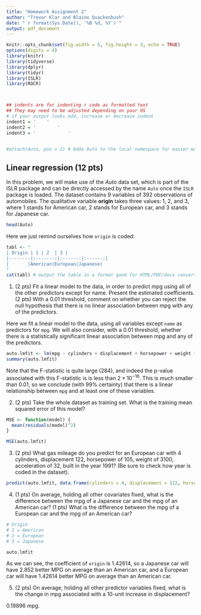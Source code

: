```yaml
---
title: "Homework Assignment 2"
author: "Trevor Klar and Blaine Quackenbush"
date: "`r format(Sys.Date(), '%B %d, %Y')`"
output: pdf_document
---
```


```r
knitr::opts_chunk$set(fig.width = 5, fig.height = 3, echo = TRUE)
options(digits = 4)
library(knitr)
library(tidyverse)
library(dplyr)
library(tidyr)
library(ISLR)
library(ROCR)



## indents are for indenting r code as formatted text
## They may need to be adjusted depending on your OS
# if your output looks odd, increase or decrease indent
indent1 = '    '
indent2 = '        '
indent3 = '            '


#attach(Auto, pos = 2) # Adds Auto to the local namespace for easier working with. Do this manually once.
```

## Linear regression (12 pts)

In this problem, we will make use of the *Auto* data set, which is part of the ISLR package and can be directly
accessed by the name `Auto` once the `ISLR` package is loaded. The dataset contains 9 variables of 392 observations
of automobiles. The qualitative variable **origin** takes three values: 1, 2, and 3, where 1 stands for American car, 2 stands for European car, and 3 stands for Japanese car.
```r
head(Auto)
```

Here we just remind ourselves how `origin` is coded:

```r
tabl <- "
| Origin | 1 | 2  | 3 |
|--------|:-------:|:------:|:------:|
|       |American|European|Japanese|
"
cat(tabl) # output the table in a format good for HTML/PDF/docx conversion
```


1. (2 pts) Fit a linear model to the data, in order to predict mpg using all of the other predictors except for name.
Present the estimated coefficients. (2 pts) With a 0.01 threshold, comment on whether you can reject the null
hypothesis that there is no linear association between mpg with any of the predictors.

Here we fit a linear model to the data, using all variables except `name` as predictors for `mpg`. We will also consider, with a 0.01 threshold, whether there is a statistically significant linear association between mpg and any of the predictors. 
```r
auto.lmfit <- lm(mpg ~ cylinders + displacement + horsepower + weight + acceleration + year + origin, Auto) # Fit a linear model.
summary(auto.lmfit)
```
Note that the F-statistic is quite large (284), and indeed the p-value associated with this F-statistic is is less than $2\times 10^{-16}$. This is much smaller than $0.01$, so we conclude (with 99% certainty) that there is a linear relationship between `mpg` and at least one of these variables. 

2. (2 pts) Take the whole dataset as training set. What is the training mean squared error of this model?

```r
MSE <- function(model) {
  mean(residuals(model)^2)
}

MSE(auto.lmfit)
```

3. (2 pts) What gas mileage do you predict for an European car with 4 cylinders, displacement 122, horsepower
of 105, weight of 3100, acceleration of 32, built in the year 1991? (Be sure to check how year is coded in the
dataset).
```r
predict(auto.lmfit, data.frame(cylinders = 4, displacement = 122, horsepower = 105, weight = 3100, acceleration = 32, year = 91, origin = 2))
```


4. (1 pts) On average, holding all other covariates fixed, what is the difference between the mpg of a Japanese car
and the mpg of an American car? (1 pts) What is the difference between the mpg of a European car and the
mpg of an American car?
```r
# Origin
# 1 = American
# 2 = European
# 3 = Japanese

auto.lmfit
```
As we can see, the coefficient of `origin` is 1.42614, so a Japanese car will have 2.852 better MPG on average than an American car, and a European car will have 1.42614 better MPG on average than an American car.


5. (2 pts) On average, holding all other predictor variables fixed, what is the change in mpg associated with a
10-unit increase in displacement?

0.19896 mpg.

